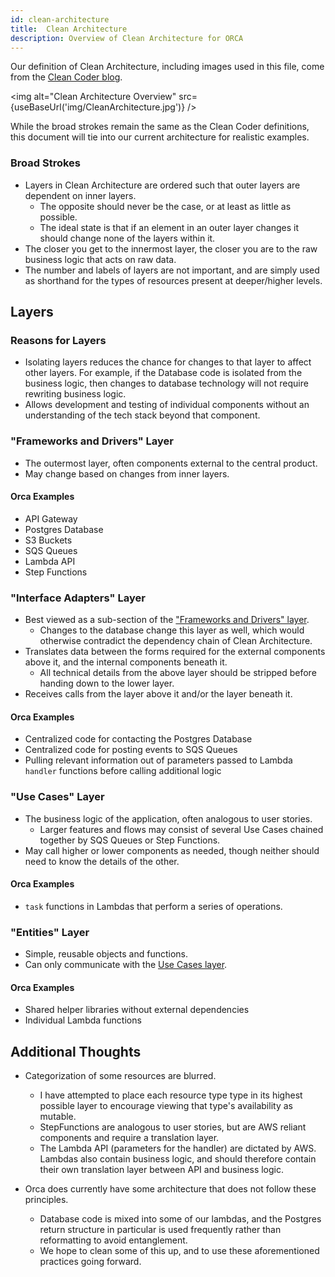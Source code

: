 ```yaml
---
id: clean-architecture
title:  Clean Architecture
description: Overview of Clean Architecture for ORCA
---
```



Our definition of Clean Architecture, including images used in this file, 
come from the [Clean Coder blog](https://blog.cleancoder.com/uncle-bob/2012/08/13/the-clean-architecture.html).

<img alt="Clean Architecture Overview" src={useBaseUrl('img/CleanArchitecture.jpg')} />

While the broad strokes remain the same as the Clean Coder definitions, this document will tie into our current architecture for realistic examples.

### Broad Strokes
- Layers in Clean Architecture are ordered such that outer layers are dependent on inner layers.
  - The opposite should never be the case, or at least as little as possible.
  - The ideal state is that if an element in an outer layer changes it should change none of the layers within it.
- The closer you get to the innermost layer, the closer you are to the raw business logic that acts on raw data. 
- The number and labels of layers are not important, and are simply used as shorthand for the types of resources present at deeper/higher levels.

## Layers
### Reasons for Layers
- Isolating layers reduces the chance for changes to that layer to affect other layers.
  For example, if the Database code is isolated from the business logic, then changes to database technology will not require rewriting business logic.
- Allows development and testing of individual components without an understanding of the tech stack beyond that component.


<a name="frameworks-and-drivers"></a>

### "Frameworks and Drivers" Layer
- The outermost layer, often components external to the central product.
- May change based on changes from inner layers.

#### Orca Examples
- API Gateway
- Postgres Database
- S3 Buckets
- SQS Queues
- Lambda API
- Step Functions


<a name="interface"></a>

### "Interface Adapters" Layer
- Best viewed as a sub-section of the ["Frameworks and Drivers" layer](#frameworks-and-drivers).
  - Changes to the database change this layer as well, which would otherwise contradict the dependency chain of Clean Architecture.
- Translates data between the forms required for the external components above it, and the internal components beneath it.
  - All technical details from the above layer should be stripped before handing down to the lower layer.
- Receives calls from the layer above it and/or the layer beneath it.

#### Orca Examples
- Centralized code for contacting the Postgres Database
- Centralized code for posting events to SQS Queues
- Pulling relevant information out of parameters passed to Lambda `handler` functions before calling additional logic


<a name="use-cases"></a>

### "Use Cases" Layer
- The business logic of the application, often analogous to user stories.
  - Larger features and flows may consist of several Use Cases chained together by SQS Queues or Step Functions.
- May call higher or lower components as needed, though neither should need to know the details of the other.

#### Orca Examples
- `task` functions in Lambdas that perform a series of operations.


<a name="entities"></a>

### "Entities" Layer
- Simple, reusable objects and functions.
- Can only communicate with the [Use Cases layer](#use-cases).

#### Orca Examples
- Shared helper libraries without external dependencies
- Individual Lambda functions

## Additional Thoughts
- Categorization of some resources are blurred.
  - I have attempted to place each resource type type in its highest possible layer to encourage viewing that type's availability as mutable.
  - StepFunctions are analogous to user stories, but are AWS reliant components and require a translation layer.
  - The Lambda API (parameters for the handler) are dictated by AWS.
    Lambdas also contain business logic, and should therefore contain their own translation layer between API and business logic.

- Orca does currently have some architecture that does not follow these principles.
  - Database code is mixed into some of our lambdas, and the Postgres return structure in particular is used frequently rather than reformatting to avoid entanglement.
  - We hope to clean some of this up, and to use these aforementioned practices going forward.
